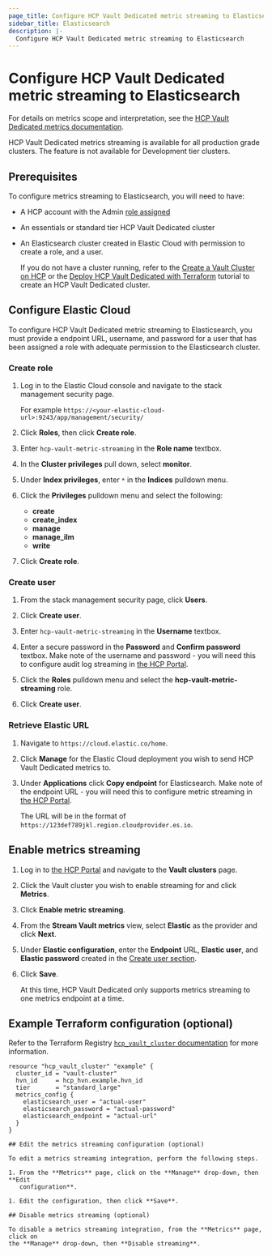 ```yaml
---
page_title: Configure HCP Vault Dedicated metric streaming to Elasticsearch
sidebar_title: Elasticsearch
description: |-
  Configure HCP Vault Dedicated metric streaming to Elasticsearch
---
```


# Configure HCP Vault Dedicated metric streaming to Elasticsearch

For details on metrics scope and interpretation, see the [HCP Vault Dedicated metrics
documentation](/hcp/docs/vault/logs-metrics).

<Note title="Availability">

HCP Vault Dedicated metrics streaming is available for all
production grade clusters. The feature is not available for Development tier
clusters.

</Note>

## Prerequisites

To configure metrics streaming to Elasticsearch, you will need to have:

- A HCP account with the Admin [role assigned](/hcp/docs/hcp/create-account)
- An essentials or standard tier HCP Vault Dedicated cluster
- An Elasticsearch cluster created in Elastic Cloud with permission to create a role, and a user.

   <Note>

   If you do not have a cluster running, refer to the [Create a Vault Cluster on
   HCP](/vault/tutorials/get-started-hcp-vault-dedicated/get-started-vault) or  the [Deploy HCP Vault Dedicated with
   Terraform](/vault/tutorials/cloud-ops/terraform-hcp-provider-vault) tutorial to create an HCP Vault Dedicated
   cluster.

   </Note>

## Configure Elastic Cloud

To configure HCP Vault Dedicated metric streaming to Elasticsearch, you must provide
a endpoint URL, username, and password for a user that has been assigned a role with
adequate permission to the Elasticsearch cluster.

### Create role

1. Log in to the Elastic Cloud console and navigate to the stack management security page.

   For example `https://<your-elastic-cloud-url>:9243/app/management/security/`

1. Click **Roles**, then click **Create role**.

1. Enter `hcp-vault-metric-streaming` in the **Role name** textbox.

1. In the **Cluster privileges** pull down, select **monitor**.

1. Under **Index privileges**, enter `*` in the **Indices** pulldown menu.

1. Click the **Privileges** pulldown menu and select the following:

   - **create**
   - **create_index**
   - **manage**
   - **manage_ilm**
   - **write**

1. Click **Create role**.

### Create user

1. From the stack management security page, click **Users**.

1. Click **Create user**.

1. Enter `hcp-vault-metric-streaming` in the **Username** textbox.

1. Enter a secure password in the **Password** and **Confirm password** textbox. Make
   note of the username and password - you will need this to configure audit log streaming in [the HCP Portal](https://portal.cloud.hashicorp.com/).

1. Click the **Roles** pulldown menu and select the **hcp-vault-metric-streaming** role.

1. Click **Create user**.

### Retrieve Elastic URL

1. Navigate to `https://cloud.elastic.co/home`.

1. Click **Manage** for the Elastic Cloud deployment you wish to send HCP Vault Dedicated metrics to.

1. Under **Applications** click **Copy endpoint** for Elasticsearch. Make
   note of the endpoint URL - you will need this to configure metric streaming in [the HCP Portal](https://portal.cloud.hashicorp.com/).

   The URL will be in the format of `https://123def789jkl.region.cloudprovider.es.io`.

## Enable metrics streaming

1. Log in to [the HCP Portal](https://portal.cloud.hashicorp.com/) and navigate to the **Vault clusters** page.

1. Click the Vault cluster you wish to enable streaming for and click **Metrics**.

1. Click **Enable metric streaming**.

1. From the **Stream Vault metrics** view, select **Elastic** as the provider and click **Next**.

1. Under **Elastic configuration**, enter the **Endpoint** URL, **Elastic user**, and **Elastic password** created in the [Create user section](#create-user).

1. Click **Save**.

   <Note>

   At this time, HCP Vault Dedicated only supports metrics streaming to one
   metrics endpoint at a time.

   </Note>

## Example Terraform configuration (optional)

Refer to the Terraform Registry [`hcp_vault_cluster` documentation](https://registry.terraform.io/providers/hashicorp/hcp/latest/docs/resources/vault_cluster#nested-schema-for-audit_log_config)
for more information.

```hcl
resource "hcp_vault_cluster" "example" {
  cluster_id = "vault-cluster"
  hvn_id     = hcp_hvn.example.hvn_id
  tier       = "standard_large"
  metrics_config {
    elasticsearch_user = "actual-user"
    elasticsearch_password = "actual-password"
    elasticsearch_endpoint = "actual-url"
  }
}

## Edit the metrics streaming configuration (optional)

To edit a metrics streaming integration, perform the following steps.

1. From the **Metrics** page, click on the **Manage** drop-down, then **Edit
   configuration**.

1. Edit the configuration, then click **Save**.

## Disable metrics streaming (optional)

To disable a metrics streaming integration, from the **Metrics** page, click on
the **Manage** drop-down, then **Disable streaming**.
